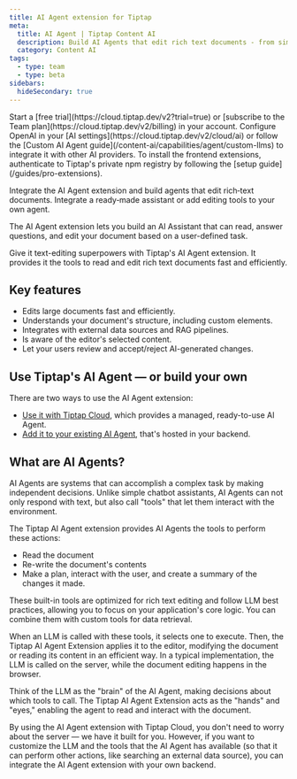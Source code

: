 ```yaml
---
title: AI Agent extension for Tiptap
meta:
  title: AI Agent | Tiptap Content AI
  description: Build AI Agents that edit rich text documents - from simple chatbot assistants to complex document editing workflows.
  category: Content AI
tags:
  - type: team
  - type: beta
sidebars:
  hideSecondary: true
---
```



<Requirements>
  <RequirementItem label="1. Activate trial or subscribe">
    Start a [free trial](https://cloud.tiptap.dev/v2?trial=true) or [subscribe to the Team
    plan](https://cloud.tiptap.dev/v2/billing) in your account.
  </RequirementItem>
  <RequirementItem label="2. Integrate an AI provider">
    Configure OpenAI in your [AI settings](https://cloud.tiptap.dev/v2/cloud/ai) or follow the
    [Custom AI Agent guide](/content-ai/capabilities/agent/custom-llms) to integrate it with other
    AI providers.
  </RequirementItem>
  <RequirementItem label="3. Install from private registry">
    To install the frontend extensions, authenticate to Tiptap&apos;s private npm registry by
    following the [setup guide](/guides/pro-extensions).
  </RequirementItem>
</Requirements>

Integrate the AI Agent extension and build agents that edit rich‑text documents. Integrate a ready‑made assistant or add editing tools to your own agent.

<CodeDemo
  isPro
  isLarge
  path="/Extensions/AiAgent"
  src="https://feature-beta-ai-extensions--tiptap-pro.netlify.app/preview/Extensions/AiAgent"
/>

The AI Agent extension lets you build an AI Assistant that can read, answer questions, and edit your document based on a user-defined task.

<Callout title="Already have an AI Agent?" variant="info">
  Give it text-editing superpowers with Tiptap&apos;s AI Agent extension. It provides it the tools
  to read and edit rich text documents fast and efficiently.
</Callout>

## Key features

- Edits large documents fast and efficiently.
- Understands your document's structure, including custom elements.
- Integrates with external data sources and RAG pipelines.
- Is aware of the editor's selected content.
- Let your users review and accept/reject AI-generated changes.

## Use Tiptap's AI Agent — or build your own

There are two ways to use the AI Agent extension:

- [Use it with Tiptap Cloud](/content-ai/capabilities/agent/use-with-content-ai-cloud), which provides a managed, ready-to-use AI Agent.
- [Add it to your existing AI Agent](/content-ai/capabilities/agent/custom-llms), that's hosted in your backend.

## What are AI Agents?

AI Agents are systems that can accomplish a complex task by making independent decisions. Unlike simple chatbot assistants, AI Agents can not only respond with text, but also call "tools" that let them interact with the environment.

The Tiptap AI Agent extension provides AI Agents the tools to perform these actions:

- Read the document
- Re-write the document's contents
- Make a plan, interact with the user, and create a summary of the changes it made.

These built-in tools are optimized for rich text editing and follow LLM best practices, allowing you to focus on your application's core logic. You can combine them with custom tools for data retrieval.

When an LLM is called with these tools, it selects one to execute. Then, the Tiptap AI Agent Extension applies it to the editor, modifying the document or reading its content in an efficient way. In a typical implementation, the LLM is called on the server, while the document editing happens in the browser.

Think of the LLM as the "brain" of the AI Agent, making decisions about which tools to call. The Tiptap AI Agent Extension acts as the "hands" and "eyes," enabling the agent to read and interact with the document.

By using the AI Agent extension with Tiptap Cloud, you don't need to worry about the server — we have it built for you. However, if you want to customize the LLM and the tools that the AI Agent has available (so that it can perform other actions, like searching an external data source), you can integrate the AI Agent extension with your own backend.

<EnterpriseCalloutAuto inline />
